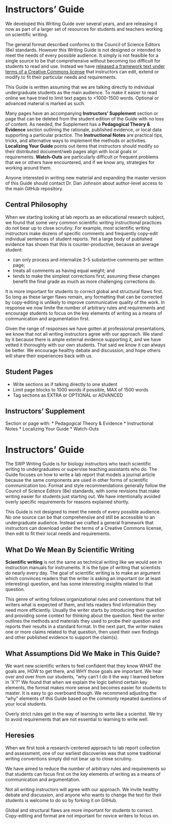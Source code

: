 # Instructors' Guide {-}

We developed this Writing Guide over several years, and are releasing it now as part of a larger set of resources for students and teachers working on scientific writing. 

The general format described conforms to the Council of Science Editors (8e) standards. However this Writing Guide is not designed or intended to meet the needs of every possible audience. It simply is not feasible for a single source to be that comprehensive without becoming too difficult for students to read and use. Instead we have [released a framework text under terms of a Creative Commons license](http://url) that instructors can edit, extend or modify to fit their particular needs and requirements. 

This Guide is written assuming that we are talking directly to individual undergraduate students as the main audience. To make it easier to read online we have tried to limit text pages to <1000-1500 words. Optional or advanced material is marked as such.   

Many pages have an accompanying __Instructors' Supplement__ section or page that can be deleted from the student edition of the Guide with no loss of content. As needed, the Supplement has a __Pedagogical Theory & Evidence__ section outlining the rationale, published evidence, or local data supporting a particular practice. The __Instructional Notes__ are practical tips, tricks, and alternative ways to implement the methods or activities. __Localizing Your Guide__ points out items that instructors should modify so their distributed document/web pages align with local goals or requirements. __Watch-Outs__ are particularly difficult or frequent problems that we or others have encountered, and if we know any, strategies for working around them. 

Anyone interested in writing new material and expanding the master version of this Guide should contact Dr. Dan Johnson about author-level access to the main GitHub repository. 


## Central Philosophy {-}

When we starting looking at lab reports as an educational research subject, we found that some very common scientific writing instructional practices do not bear up to close scrutiny. For example, most scientific writing instructors make dozens of specific comments and frequently copy-edit individual sentences of student reports. Yet a large body of published evidence has shown that this is counter-productive, because an average student: 

* can only process and internalize 3-5 substantive comments per written page;
* treats all comments as having equal weight; and 
* tends to make the simplest corrections first, assuming these changes benefit the final grade as much as more challenging corrections do.

It is more important for students to correct global and structural flaws first. So long as these larger flaws remain, any formatting that can be corrected by copy-editing is unlikely to improve communicative quality of the work. In response we now limite the number of arbitrary rules and requirements and encourage students to focus on the key elements of writing as a means of communication and argumentation first. 

Given the range of responses we have gotten at professional presentations, we know that not all writing instructors agree with our approach. We stand by it because there is ample external evidence supporting it, and we have vetted it thoroughly with our own students. That said we know it can always be better.   We encourage healthy debate and discussion, and hope others will share their experiences back with us.


## Student Pages
* Write sections as if talking directly to one student
* Limit page blocks to 1000 words if possible, MAX of 1500 words
* Tag sections as EXTRA or OPTIONAL or ADVANCED

## Instructors' Supplement 
Section or page with:
* Pedagogical Theory & Evidence
* Instructional Notes
* Localizing Your Guide
* Watch-Outs

# Instructors' Guide {-}

The SWP Writing Guide is for biology instructors who teach scientific writing to undergraduates or supervise teaching assistants who do. The Guide focuses on how to write a lab report that models a journal article because the same components are used in other forms of scientific communication too. Format and style recommendations generally follow the Council of Science Editors (8e) standards, with some revisions that make writing easier for students just starting out. We have intentionally avoided overly specific requirements for reasons explained shortly. 

This Guide is not designed to meet the needs of every possible audience. No one source can be that comprehensive and still be accessible to an undergraduate audience. Instead we crafted a general framework that instructors can download under the terms of a Creative Commons license, then edit to fit their local needs and requirements. 


## What Do We Mean By Scientific Writing {-}

__Scientific writing__ is not the same as technical writing like we would see in instruction manuals for instruments. It is the type of writing that scientists do nearly every day. The goal of scientific writing is to make an argument which convinces readers that the writer is asking an important (or at least interesting) question, and has some interesting insights related to that question.

This genre of writing follows organizational rules and conventions that tell writers what is expected of them, and lets readers find information they need more efficiently. Usually the writer starts by introducing their question and providing some context for thinking about the question. Next the writer outlines the methods and materials they used to probe their question and reports their results in a standard format. In the next part, the writer makes one or more claims related to that question, then used their own findings and other published evidence to support the claim(s). 



## What Assumptions Did We Make in This Guide?  {-}

We want new scientific writers to feel confident that they know WHAT the goals are, HOW to get there, and WHY those goals are important. We hear over and over from our students, "why can't I do it the way I learned before in 'X'?" We found that when we explain the logic behind certain key elements, the format makes more sense and becomes easier for students to master. It is easy to go overboard though. We recommend adjusting the "why" elements of this Guide based on the commonly repeated questions of your local students. 


Overly strict rules get in the way of learning to write like a scientist. We try to avoid requirements that are not essential to learning to write well. 



## Heresies {-}
When we first took a research-centered approach to lab report collection and assessment, one of our earliest discoveries was that some traditional writing conventions simply did not bear up to close scrutiny. 

We have aimed to reduce the number of arbitrary rules and requirements so that students can focus first on the key elements of writing as a means of communication and argumentation. 

Not all writing instructors will agree with our approach. We invite healthy debate and discussion, and anyone who wants to change the text for their students is welcome to do so by forking it on GitHub.

Global and structural flaws are more important for students to correct. Copy-editing and format are not important for novice writers to focus on. 

